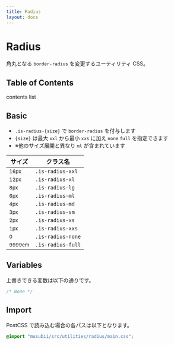 ```yaml
---
title: Radius
layout: docs
---
```


# Radius

角丸となる `border-radius` を変更するユーティリティ CSS。

## Table of Contents

contents list

## Basic

- `.is-radius-{size}` で `border-radius` を付与します
- `{size}` は最大 `xxl` から最小 `xxs` に加え `none` `full` を指定できます
- ※他のサイズ展開と異なり `ml` が含まれています

| サイズ                | クラス名          |
| --------------------- | ----------------- |
| <small>16px</small>   | `.is-radius-xxl`  |
| <small>12px</small>   | `.is-radius-xl`   |
| <small>8px</small>    | `.is-radius-lg`   |
| <small>6px</small>    | `.is-radius-ml`   |
| <small>4px</small>    | `.is-radius-md`   |
| <small>3px</small>    | `.is-radius-sm`   |
| <small>2px</small>    | `.is-radius-xs`   |
| <small>1px</small>    | `.is-radius-xxs`  |
| <small>0</small>      | `.is-radius-none` |
| <small>9999em</small> | `.is-radius-full` |

## Variables

上書きできる変数は以下の通りです。

```css
/* None */
```

## Import

PostCSS で読み込む場合の各パスは以下となります。

```css
@import "musubii/src/utilities/radius/main.css";
```
